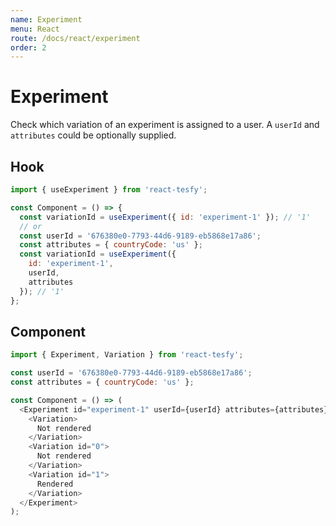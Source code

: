 ```yaml
---
name: Experiment
menu: React
route: /docs/react/experiment
order: 2
---
```


# Experiment

Check which variation of an experiment is assigned to a user. A `userId` and `attributes` could be optionally supplied.

## Hook

```javascript
import { useExperiment } from 'react-tesfy';

const Component = () => {
  const variationId = useExperiment({ id: 'experiment-1' }); // '1'
  // or
  const userId = '676380e0-7793-44d6-9189-eb5868e17a86';
  const attributes = { countryCode: 'us' };
  const variationId = useExperiment({
    id: 'experiment-1',
    userId,
    attributes
  }); // '1'
};
```

## Component

```javascript
import { Experiment, Variation } from 'react-tesfy';

const userId = '676380e0-7793-44d6-9189-eb5868e17a86';
const attributes = { countryCode: 'us' };

const Component = () => (
  <Experiment id="experiment-1" userId={userId} attributes={attributes}>
    <Variation>
      Not rendered
    </Variation>
    <Variation id="0">
      Not rendered
    </Variation>
    <Variation id="1">
      Rendered
    </Variation>
  </Experiment>
);
```
